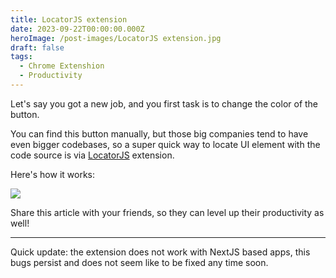 ```yaml
---
title: LocatorJS extension
date: 2023-09-22T00:00:00.000Z
heroImage: /post-images/LocatorJS extension.jpg
draft: false
tags:
  - Chrome Extenshion
  - Productivity
---
```


Let's say you got a new job, and you first task is to change the color of the button.

You can find this button manually, but those big companies tend to have even bigger codebases, so a super quick way to locate UI element with the code source is via [LocatorJS](https://www.locatorjs.com/) extension.

Here's how it works:

![](/post-images/locator-js.gif)

Share this article with your friends, so they can level up their productivity as well!

***

Quick update: the extension does not work with NextJS based apps, this bugs persist and does not seem like to be fixed any time soon.

